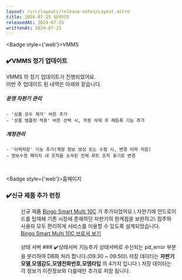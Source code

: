 ```yaml
---
layout: /src/layouts/release-notes/Layout.astro
title: 2024-07-25 업데이트
releasedAt: 2024-07-25
writtenAt: 2024-07-25
---
```



<Badge style={'web'}>VMMS</Badge>
### ✔️VMMS 정기 업데이트
VMMS 의 정기 업데이트가 진행되었어요.\
이번 주 업데이트 된 내역은 아래와 같습니다.
<br/>
##### 운영 자판기 관리
    - '상품 모두 제거' 버튼 추가
    - '상품 템플릿 적용' 버튼 선택 시, 자동 삭제 후 재등록 기능 추가

##### 계정관리
    - '이력저장' 기능 추가(계정 정보 생성 또는 수정 시, 변경 이력 저장)
    - 정보수정 페이지 내 조직을 소속된 전체 루트 조직 표기로 변경
<br/>

<Badge style={'web'}>홈페이지</Badge>
### ✔️신규 제품 추가 런칭
<Figure src={image} caption={"Bingo Smart Multi 10C"}/>
신규 제품 <a href={"https://ubcn.co.kr/productDetail/2211100003"}>Bingo Smart Multi 10C</a> 가 추가되었어요.\
자판기에 안드로이드를 탑재해 기존 시장에 존재하던 자판기의 한계점을 보완하고\
점주와 사용자 모두 편리하게 서비스를 이용할 수 있도록 설계되었습니다.
<br/>
<a href={"https://image.ubcn.co.kr/download/Bingo_Smart_Multi_10C.pdf"} target={"_blank"} download={"Bingo_Smart_Multi_10C.pdf"}>Bingo Smart Multi 10C 브로셔 보기</a>
<br/>
<br/>
<Badge style={'server'}>상태 서버</Badge>
### ✔️상태서버 기능추가
상태서버로 수신되는 pd_error 부분을 분리하여 DB화 처리 합니다.(09:30 ~ 09:50)\
저장 데이타는 <b>자판기 모델</b>,<b>모뎀감도</b>,<b>모뎀전화번호</b>,<b>모뎀타입</b> 의 4가지 입니다.\
저장 데이타는 각 정보가 이전정보와 다를때만 추가로 저장 됩니다.
<br/>
